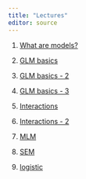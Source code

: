 ```yaml
---
title: "Lectures"
editor: source
---
```


1.  [What are models?](1-intro.qmd)

2.  [GLM basics](2-Basics.qmd)

3.  [GLM basics - 2](3-Basics.qmd)

4. [GLM basics - 3](4-Basics.qmd)

5. [Interactions](5-interact.qmd)

6. [Interactions - 2](6-interact.qmd)

7. [MLM](7-mlm.qmd)

8. [SEM](8-sem.pdf)

9. [logistic](9-logistic.qmd)
